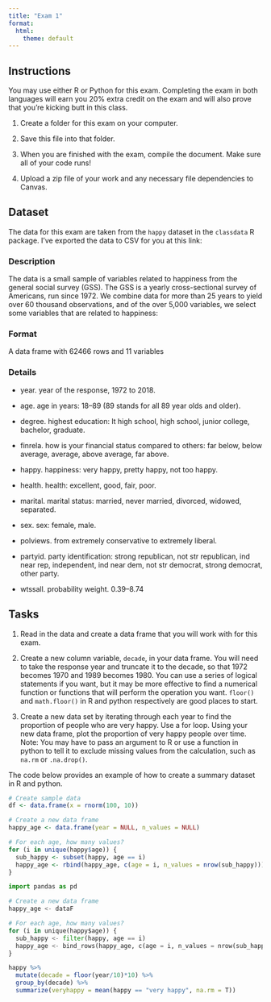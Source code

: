 ```yaml
---
title: "Exam 1"
format:
  html:
    theme: default
---
```


## Instructions

You may use either R or Python for this exam. 
Completing the exam in both languages will earn you 20% extra credit on the exam and will also prove that you're kicking butt in this class.


1. Create a folder for this exam on your computer. 

2. Save this file into that folder. 

3. When you are finished with the exam, compile the document. Make sure all of your code runs!

4. Upload a zip file of your work and any necessary file dependencies to Canvas.


## Dataset

The data for this exam are taken from the `happy` dataset in the `classdata` R package. I've exported the data to CSV for you at this link:

### Description
The data is a small sample of variables related to happiness from the general social survey (GSS). The GSS is a yearly cross-sectional survey of Americans, run since 1972. We combine data for more than 25 years to yield over 60 thousand observations, and of the over 5,000 variables, we select some variables that are related to happiness:

### Format
A data frame with 62466 rows and 11 variables

### Details

- year. year of the response, 1972 to 2018.

- age. age in years: 18–89 (89 stands for all 89 year olds and older).

- degree. highest education: lt high school, high school, junior college, bachelor, graduate.

- finrela. how is your financial status compared to others: far below, below average, average, above average, far above.

- happy. happiness: very happy, pretty happy, not too happy.

- health. health: excellent, good, fair, poor.

- marital. marital status: married, never married, divorced, widowed, separated.

- sex. sex: female, male.

- polviews. from extremely conservative to extremely liberal.

- partyid. party identification: strong republican, not str republican, ind near rep, independent, ind near dem, not str democrat, strong democrat, other party.

- wtssall. probability weight. 0.39–8.74

## Tasks

1. Read in the data and create a data frame that you will work with for this exam.

2. Create a new column variable, `decade`, in your data frame. You will need to take the response year and truncate it to the decade, so that 1972 becomes 1970 and 1989 becomes 1980. You can use a series of logical statements if you want, but it may be more effective to find a numerical function or functions that will perform the operation you want. `floor()` and `math.floor()` in R and python respectively are good places to start.

3. Create a new data set by iterating through each year to find the proportion of people who are very happy. Use a for loop. Using your new data frame, plot the proportion of very happy people over time. Note: You may have to pass an argument to R or use a function in python to tell it to exclude missing values from the calculation, such as `na.rm` or `.na.drop()`. 

The code below provides an example of how to create a summary dataset in R and python.
```r
# Create sample data
df <- data.frame(x = rnorm(100, 10))

# Create a new data frame
happy_age <- data.frame(year = NULL, n_values = NULL)

# For each age, how many values?
for (i in unique(happy$age)) {
  sub_happy <- subset(happy, age == i)
  happy_age <- rbind(happy_age, c(age = i, n_values = nrow(sub_happy)))
}

```

```python
import pandas as pd

# Create a new data frame
happy_age <- dataF

# For each age, how many values?
for (i in unique(happy$age)) {
  sub_happy <- filter(happy, age == i)
  happy_age <- bind_rows(happy_age, c(age = i, n_values = nrow(sub_happy)))
}

```


```r
happy %>%
  mutate(decade = floor(year/10)*10) %>%
  group_by(decade) %>%
  summarize(veryhappy = mean(happy == "very happy", na.rm = T))
```
